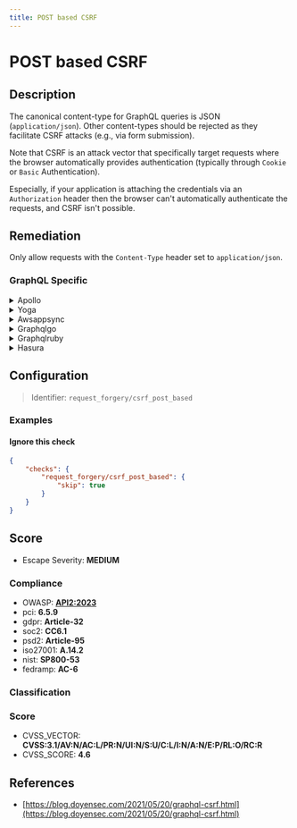 ```yaml
---
title: POST based CSRF
---
```


# POST based CSRF

## Description

The canonical content-type for GraphQL queries is JSON (`application/json`). Other content-types should be rejected as they facilitate CSRF attacks (e.g., via form submission).

Note that CSRF is an attack vector that specifically target requests where the browser automatically provides authentication (typically through `Cookie` or `Basic` Authentication).

Especially, if your application is attaching the credentials via an `Authorization` header then the browser can't automatically authenticate the requests, and CSRF isn't possible.


## Remediation

Only allow requests with the `Content-Type` header set to `application/json`.



### GraphQL Specific

<details>
    <summary>Apollo</summary>

Only allow requests with the `Content-Type` header set to `application/json`. With Express.js, the `enforce-content-type` middleware can be used to block unwanted content types.

</details>

<details>
    <summary>Yoga</summary>

Ensure that your Yoga server is configured to accept only JSON content types for incoming requests to prevent CSRF attacks.

</details>

<details>
    <summary>Awsappsync</summary>

Configure AWS AppSync to reject requests with content types other than `application/json` to mitigate CSRF vulnerabilities.

</details>

<details>
    <summary>Graphqlgo</summary>

In your Go server, set up middleware to check for `Content-Type: application/json` header and reject other content types.

</details>

<details>
    <summary>Graphqlruby</summary>

For GraphQL-Ruby, ensure that your controllers are configured to process only JSON requests to protect against CSRF.

</details>

<details>
    <summary>Hasura</summary>

Configure Hasura GraphQL engine to only allow `application/json` content type for requests to prevent CSRF attacks.

</details>

## Configuration

> Identifier: `request_forgery/csrf_post_based`



### Examples



#### Ignore this check

```json
{
    "checks": {
        "request_forgery/csrf_post_based": {
            "skip": true
        }
    }
}
```




## Score

- Escape Severity: **<span className="medium-severity">MEDIUM</span>**

### Compliance

- OWASP: **[API2:2023](https://github.com/OWASP/API-Security/blob/master/editions/2023/en/0xa2-broken-authentication.md)**
- pci: **6.5.9**
- gdpr: **Article-32**
- soc2: **CC6.1**
- psd2: **Article-95**
- iso27001: **A.14.2**
- nist: **SP800-53**
- fedramp: **AC-6**

### Classification






### Score

- CVSS_VECTOR: **CVSS:3.1/AV:N/AC:L/PR:N/UI:N/S:U/C:L/I:N/A:N/E:P/RL:O/RC:R**
- CVSS_SCORE: **4.6**

## References

- [https://blog.doyensec.com/2021/05/20/graphql-csrf.html](https://blog.doyensec.com/2021/05/20/graphql-csrf.html)
  